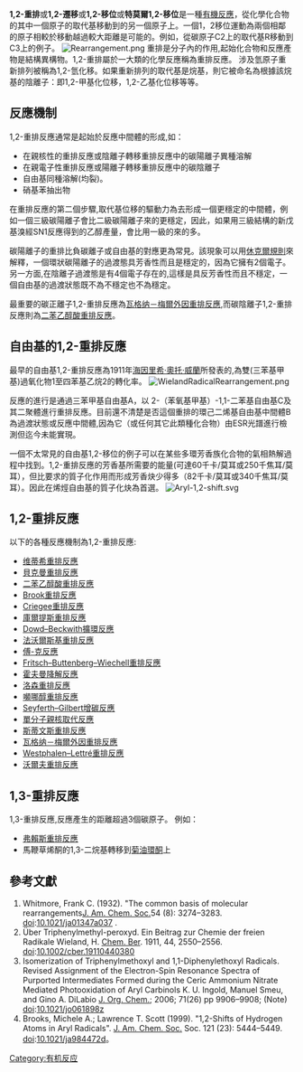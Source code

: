'''1,2-重排'''或'''1,2-遷移'''或'''1,2-移位'''或'''特莫爾1,2-移位'''是一種[[有機反應|有機反應]]，從化學化合物的其中一個原子的取代基移動到的另一個原子上。一個1，2移位運動為兩個相鄰的原子相較於移動越過較大距離是可能的。例如，從碳原子C2上的取代基R移動到C3上的例子。
[[File:Rearrangement.png|center]]
重排是分子內的作用,起始化合物和反應產物是結構異構物。1,2-重排屬於一大類的化學反應稱為重排反應。
涉及氫原子重新排列被稱為1,2-氫化移。如果重新排列的取代基是烷基，則它被命名為根據該烷基的陰離子：即1,2-甲基化位移，1,2-乙基化位移等等。

== 反應機制 ==
1,2-重排反應通常是起始於反應中間體的形成,如：
* 在親核性的重排反應或陰離子轉移重排反應中的碳陽離子異種溶解
* 在親電子性重排反應或陽離子轉移重排反應中的碳陰離子
* 自由基同種溶解(均裂)。
* 硝基苯抽出物

在重排反應的第二個步驟,取代基位移的驅動力為去形成一個更穩定的中間體，例如一個三級碳陽離子會比二級碳陽離子來的更穩定，因此，如果用三級結構的新戊基溴經SN1反應得到的乙醇產量，會比用一級的來的多。

碳陽離子的重排比負碳離子或自由基的對應更為常見。該現象可以用[[休克爾規則|休克爾規則]]來解釋，一個環狀碳陽離子的過渡態具芳香性而且是穩定的，因為它擁有2個電子。另一方面,在陰離子過渡態是有4個電子存在的,這樣是具反芳香性而且不穩定，一個自由基的過渡狀態既不為不穩定也不為穩定。

最重要的碳正離子1,2-重排反應為[[瓦格纳－梅爾外因重排反應|瓦格纳－梅爾外因重排反應]],而碳陰離子1,2-重排反應則為[[二苯乙醇酸重排反應|二苯乙醇酸重排反應]]。

== 自由基的1,2-重排反應 ==
最早的自由基1,2-重排反應為1911年[[海因里希·奧托·威蘭|海因里希·奧托·威蘭]]所發表的,為雙(三苯基甲基)過氧化物1至四苯基乙烷2的轉化率。
[[File:WielandRadicalRearrangement.png|center]]

反應的進行是通過三苯甲基自由基A，以 2-（苯氧基甲基）-1,1-二苯基自由基C及其二聚體進行重排反應。目前還不清楚是否這個重排的環己二烯基自由基中間體B為過渡狀態或反應中間體,因為它（或任何其它此類種化合物）由ESR光譜進行檢測但迄今未能實現。

一個不太常見的自由基1,2-移位的例子可以在某些多環芳香族化合物的氣相熱解過程中找到。1,2-重排反應的芳香基所需要的能量(可達60千卡/莫耳或250千焦耳/莫耳），但比要求的質子化作用而形成芳香炔少得多（82千卡/莫耳或340千焦耳/莫耳）。因此在烯烴自由基的質子化炔為首選。
[[File:Aryl-1,2-shift.svg|center]]

== 1,2-重排反應 ==

以下的各種反應機制為1,2-重排反應:
* [[维蒂希重排反應|维蒂希重排反應]]
* [[貝克曼重排反應|貝克曼重排反應]]
* [[二苯乙醇酸重排反應|二苯乙醇酸重排反應]]
* [[Brook重排反應|Brook重排反應]]
* [[Criegee重排反應|Criegee重排反應]]
* [[庫爾提斯重排反應|庫爾提斯重排反應]]
* [[Dowd–Beckwith擴環反應|Dowd–Beckwith擴環反應]]
* [[法沃爾斯基重排反應|法沃爾斯基重排反應]]
* [[傅-克反應|傅-克反應]]
* [[Fritsch–Buttenberg–Wiechell重排反應|Fritsch–Buttenberg–Wiechell重排反應]]
* [[霍夫曼降解反應|霍夫曼降解反應]]
* [[洛森重排反應|洛森重排反應]]
* [[嚬哪醇重排反應|嚬哪醇重排反應]]
* [[Seyferth–Gilbert增碳反應|Seyferth–Gilbert增碳反應]]
* [[單分子親核取代反應|單分子親核取代反應]]
* [[斯蒂文斯重排反應|斯蒂文斯重排反應]]
* [[瓦格纳－梅爾外因重排反應|瓦格纳－梅爾外因重排反應]]
* [[Westphalen–Lettré重排反應|Westphalen–Lettré重排反應]]
* [[沃爾夫重排反應|沃爾夫重排反應]]
== 1,3-重排反應 ==
1,3-重排反應,反應產生的距離超過3個碳原子。
例如：
* [[弗賴斯重排反應|弗賴斯重排反應]]
* 馬鞭草烯酮的1,3-二烷基轉移到[[菊油環酮|菊油環酮]]上

== 參考文獻 ==
{{reflist}}

# Whitmore, Frank C. (1932). "The common basis of molecular rearrangements[[:美国化学会志|J. Am. Chem. Soc.]]54 (8): 3274–3283. [https://en.wikipedia.org/wiki/Digital_object_identifier doi]{{Wayback|url=https://en.wikipedia.org/wiki/Digital_object_identifier |date=20180206120354 }}:[http://pubs.acs.org/doi/abs/10.1021/ja01347a037 10.1021/ja01347a037] {{Wayback|url=http://pubs.acs.org/doi/abs/10.1021/ja01347a037 |date=20201123182556 }}.
# Über Triphenylmethyl-peroxyd. Ein Beitrag zur Chemie der freien Radikale Wieland, H. [[:德国化学学报|Chem. Ber]]. 1911, 44, 2550–2556. [https://en.wikipedia.org/wiki/Digital_object_identifier doi]{{Wayback|url=https://en.wikipedia.org/wiki/Digital_object_identifier |date=20180206120354 }}:[http://onlinelibrary.wiley.com/doi/10.1002/cber.19110440380/abstract 10.1002/cber.19110440380]{{Wayback|url=http://onlinelibrary.wiley.com/doi/10.1002/cber.19110440380/abstract |date=20150323061426 }}
# Isomerization of Triphenylmethoxyl and 1,1-Diphenylethoxyl Radicals. Revised Assignment of the Electron-Spin Resonance Spectra of Purported Intermediates Formed during the Ceric Ammonium Nitrate Mediated Photooxidation of Aryl Carbinols K. U. Ingold, Manuel Smeu, and Gino A. DiLabio [[:有机化学期刊|J. Org. Chem.]]; 2006; 71(26) pp 9906–9908; (Note) [https://en.wikipedia.org/wiki/Digital_object_identifier doi]{{Wayback|url=https://en.wikipedia.org/wiki/Digital_object_identifier |date=20180206120354 }}:[http://pubs.acs.org/doi/abs/10.1021/jo061898z 10.1021/jo061898z]
# Brooks, Michele A.; Lawrence T. Scott (1999). "1,2-Shifts of Hydrogen Atoms in Aryl Radicals". [[:美国化学会志|J. Am. Chem. Soc.]] Soc. 121 (23): 5444–5449. [https://en.wikipedia.org/wiki/Digital_object_identifier doi]{{Wayback|url=https://en.wikipedia.org/wiki/Digital_object_identifier |date=20180206120354 }}:[http://pubs.acs.org/doi/abs/10.1021/ja984472d 10.1021/ja984472d]。

[[Category:有机反应|Category:有机反应]]